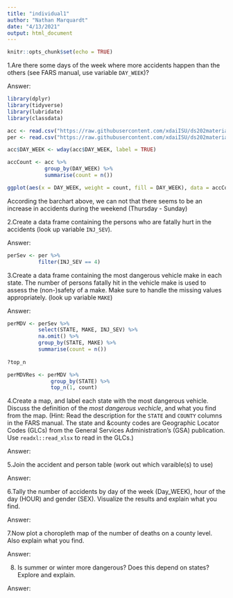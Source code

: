 ```yaml
---
title: "individual1"
author: "Nathan Marquardt"
date: "4/13/2021"
output: html_document
---
```


```r
knitr::opts_chunk$set(echo = TRUE)
```

1.Are there some days of the week where more accidents happen than the others (see FARS manual, use variable `DAY_WEEK`)?


Answer: 
```r
library(dplyr)
library(tidyverse)
library(lubridate)
library(classdata)

acc <- read.csv("https://raw.githubusercontent.com/xdaiISU/ds202materials/master/hwlabs/fars2017/accident.csv", stringsAsFactors = FALSE)
per <- read.csv("https://raw.githubusercontent.com/xdaiISU/ds202materials/master/hwlabs/fars2017/person.csv", stringsAsFactors = FALSE)

acc$DAY_WEEK <- wday(acc$DAY_WEEK, label = TRUE)

accCount <- acc %>%
            group_by(DAY_WEEK) %>%
            summarise(count = n())

ggplot(aes(x = DAY_WEEK, weight = count, fill = DAY_WEEK), data = accCount) + geom_bar() + xlab("Day of the Week") + ylab("Number of accidents") + ggtitle("Number of accidents per weekday")
```

According the barchart above, we can not that there seems to be an increase in accidents during the weekend (Thursday - Sunday)


2.Create a data frame containing the persons who are fatally hurt in the accidents (look up variable `INJ_SEV`).


Answer:
```r
perSev <- per %>%
          filter(INJ_SEV == 4)
```



3.Create a data frame containing the most dangerous vehicle make in each state. The number of persons fatally hit in the vehicle make is used to assess the (non-)safety of a make. Make sure to handle the missing values appropriately. (look up variable `MAKE`)


Answer:
```r
perMDV <- perSev %>%
          select(STATE, MAKE, INJ_SEV) %>%
          na.omit() %>%
          group_by(STATE, MAKE) %>%
          summarise(count = n())
         
?top_n

perMDVRes <- perMDV %>%
              group_by(STATE) %>%
              top_n(1, count)
```


4.Create a map, and label each state with the most dangerous vehicle. Discuss the definition of the *most dangerous vechicle*, and what you find from the map. (Hint: Read the description for the `STATE` and `COUNTY` columns in the FARS manual. The state and &county codes are Geographic Locator Codes (GLCs) from the General Services Administration's (GSA) publication. Use `readxl::read_xlsx` to read in the GLCs.)


Answer:


5.Join the accident and person table (work out which varaible(s) to use)


Answer:


6.Tally the number of accidents by day of the week (Day_WEEK), hour of the day (HOUR) and gender (SEX). Visualize the results and explain what you find.


Answer:


7.Now plot a choropleth map of the number of deaths on a county level. Also explain what you find.


Answer:



8. Is summer or winter more dangerous? Does this depend on states? Explore and explain.



Answer:
